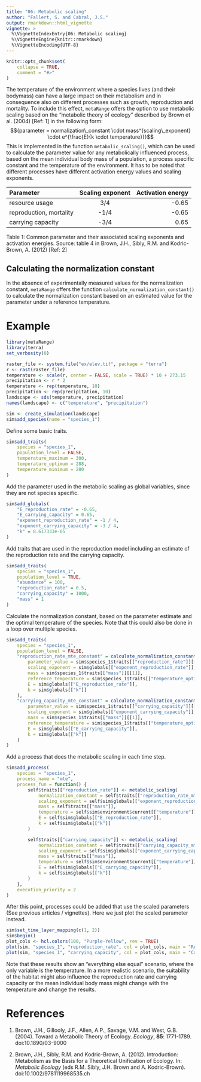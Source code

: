 ---
title: "06: Metabolic scaling"
author: "Fallert, S. and Cabral, J.S."
output: rmarkdown::html_vignette
vignette: >
  %\VignetteIndexEntry{06: Metabolic scaling}
  %\VignetteEngine{knitr::rmarkdown}
  %\VignetteEncoding{UTF-8}
---

```{r, include = FALSE}
knitr::opts_chunk$set(
    collapse = TRUE,
    comment = "#>"
)
```

The temperature of the environment where a species lives (and their bodymass) can have a large impact on their metabolism and in consequence also on different processes such as growth, reproduction and mortality.
To include this effect, `metaRange` offers the option to use metabolic scaling based on the "metabolic theory of ecology" described by Brown et al. (2004) [Ref: 1] in the following form:
$${parameter = normalization\_constant \cdot mass^{scaling\_exponent} \cdot e^{\frac{E}{k \cdot temperature}}}$$
This is implemented in the function `metabolic_scaling()`, which can be used to calculate the parameter value for any metabolically influenced process, based on the mean individual body mass of a population, a process specific constant and the temperature of the environment.
It has to be noted that different processes have different activation energy values and scaling exponents.

| Parameter  | Scaling exponent | Activation energy         |
| :------------ | :-----------: | -------------------: |
| resource usage | 3/4 | -0.65 |
| reproduction, mortality | -1/4 | -0.65 |
| carrying capacity | -3/4 | 0.65 |

Table 1: Common parameter and their associated scaling exponents and activation energies. Source: table 4 in Brown, J.H., Sibly, R.M. and Kodric-Brown, A. (2012) [Ref: 2]

## Calculating the normalization constant
In the absence of experimentally measured values for the normalization constant, `metaRange` offers the function `calculate_normalization_constant()` to calculate the normalization constant based on an estimated value for the parameter under a reference temperature.

# Example
```{r setup}
library(metaRange)
library(terra)
set_verbosity(0)

raster_file <- system.file("ex/elev.tif", package = "terra")
r <- rast(raster_file)
temperature <- scale(r, center = FALSE, scale = TRUE) * 10 + 273.15
precipitation <- r * 2
temperature <- rep(temperature, 10)
precipitation <- rep(precipitation, 10)
landscape <- sds(temperature, precipitation)
names(landscape) <- c("temperature", "precipitation")

sim <- create_simulation(landscape)
sim$add_species(name = "species_1")
```
Define some basic traits.
```{r define_traits}
sim$add_traits(
    species = "species_1",
    population_level = FALSE,
    temperature_maximum = 300,
    temperature_optimum = 288,
    temperature_minimum = 280
)
```
Add the parameter used in the metabolic scaling as global variables, since they are not species specific.
```{r global}
sim$add_globals(
    "E_reproduction_rate" = -0.65,
    "E_carrying_capacity" = 0.65,
    "exponent_reproduction_rate" = -1 / 4,
    "exponent_carrying_capacity" = -3 / 4,
    "k" = 8.617333e-05
)
```

Add traits that are used in the reproduction model including an estimate of the reproduction rate and the carrying capacity.
```{r add_rep_traits}
sim$add_traits(
    species = "species_1",
    population_level = TRUE,
    "abundance" = 100,
    "reproduction_rate" = 0.5,
    "carrying_capacity" = 1000,
    "mass" = 1
)
```

Calculate the normalization constant, based on the parameter estimate and the optimal temperature of the species.
Note that this could also be done in a loop over multiple species.
```{r add_more_traits}
sim$add_traits(
    species = "species_1",
    population_level = FALSE,
    "reproduction_rate_mte_constant" = calculate_normalization_constant(
        parameter_value = sim$species_1$traits[["reproduction_rate"]][[1]],
        scaling_exponent = sim$globals[["exponent_reproduction_rate"]],
        mass = sim$species_1$traits[["mass"]][[1]],
        reference_temperature = sim$species_1$traits[["temperature_optimum"]],
        E = sim$globals[["E_reproduction_rate"]],
        k = sim$globals[["k"]]
    ),
    "carrying_capacity_mte_constant" = calculate_normalization_constant(
        parameter_value = sim$species_1$traits[["carrying_capacity"]][[1]],
        scaling_exponent = sim$globals[["exponent_carrying_capacity"]],
        mass = sim$species_1$traits[["mass"]][[1]],
        reference_temperature = sim$species_1$traits[["temperature_optimum"]],
        E = sim$globals[["E_carrying_capacity"]],
        k = sim$globals[["k"]]
    )
)
```

Add a process that does the metabolic scaling in each time step.
```{r add_processes}
sim$add_process(
    species = "species_1",
    process_name = "mte",
    process_fun = function() {
        self$traits[["reproduction_rate"]] <- metabolic_scaling(
            normalization_constant = self$traits[["reproduction_rate_mte_constant"]],
            scaling_exponent = self$sim$globals[["exponent_reproduction_rate"]],
            mass = self$traits[["mass"]],
            temperature = self$sim$environment$current[["temperature"]],
            E = self$sim$globals[["E_reproduction_rate"]],
            k = self$sim$globals[["k"]]
        )

        self$traits[["carrying_capacity"]] <- metabolic_scaling(
            normalization_constant = self$traits[["carrying_capacity_mte_constant"]],
            scaling_exponent = self$sim$globals[["exponent_carrying_capacity"]],
            mass = self$traits[["mass"]],
            temperature = self$sim$environment$current[["temperature"]],
            E = self$sim$globals[["E_carrying_capacity"]],
            k = self$sim$globals[["k"]]
        )
    },
    execution_priority = 2
)
```

After this point, processes could be added that use the scaled parameters (See previous articles / vignettes).
Here we just plot the scaled parameter instead.
```{r add_processes2, fig.show="hold"}
sim$set_time_layer_mapping(c(1, 2))
sim$begin()
plot_cols <- hcl.colors(100, "Purple-Yellow", rev = TRUE)
plot(sim, "species_1", "reproduction_rate", col = plot_cols, main = "Reproduction rate")
plot(sim, "species_1", "carrying_capacity", col = plot_cols, main = "Carrying capacity")
```

Note that these results show an "everything else equal" scenario, where the only variable is the temperature.
In a more realistic scenario, the suitability of the habitat might also influence the reproduction rate and carrying capacity or the mean
individual body mass might change with the temperature and change the results.

# References
(1) Brown, J.H., Gillooly, J.F., Allen, A.P., Savage, V.M. and West, G.B. (2004).
Toward a Metabolic Theory of Ecology. *Ecology*, **85**: 1771-1789.
doi:10.1890/03-9000

(2) Brown, J.H., Sibly, R.M. and Kodric-Brown, A. (2012).
Introduction: Metabolism as the Basis for a Theoretical Unification of Ecology.
In: *Metabolic Ecology* (eds R.M. Sibly, J.H. Brown and A. Kodric-Brown).
doi:10.1002/9781119968535.ch
